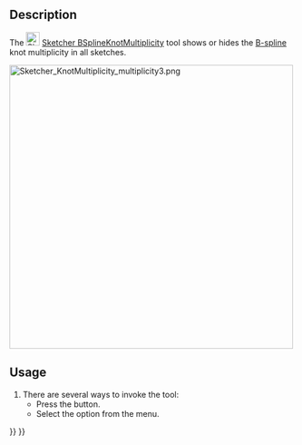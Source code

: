 <languages/>

{{Docnav
|[[Sketcher_BSplineComb|Toggle B-Spline Curvature Comb]]
|[[Sketcher_BSplinePoleWeight|Toggle B-Spline Control Point Weight]]
|[[Sketcher_Workbench|Sketcher]]
|IconL=Sketcher_BSplineComb.svg
|IconR=Sketcher_BSplinePoleWeight.svg
|IconC=Workbench_Sketcher.svg
}}

{{GuiCommand
|Name=Sketcher BSplineKnotMultiplicity
|MenuLocation=Sketch → Visual Helpers → Toggle B-Spline Information Layer → Toggle B-Spline Knot Multiplicity
|Workbenches=[[Sketcher_Workbench|Sketcher]]
|Version=0.17
|SeeAlso=[[Sketcher_CreateBSpline|Sketcher CreateBSpline]]
}}

==Description==

The [[Image:Sketcher_BSplineKnotMultiplicity.svg|24px]] [[Sketcher_BSplineKnotMultiplicity|Sketcher BSplineKnotMultiplicity]] tool shows or hides the [[B-Splines|B-spline]] knot multiplicity in all sketches.

[[File:Sketcher_KnotMultiplicity_multiplicity3.png|500px]]
{{Caption|The numbers (1), (3) and (4) (green, in round brackets) refer to the [[Sketcher_BSplineIncreaseKnotMultiplicity|multiplicity]] of the knot points.}}

==Usage==

# There are several ways to invoke the tool:
#* Press the {{Button|[[Image:Sketcher_BSplineKnotMultiplicity.svg|16px]] [[Sketcher_BSplineKnotMultiplicity|Toggle B-Spline Knot Multiplicity]]}} button.
#* Select the {{MenuCommand|Sketch → Visual Helpers → Toggle B-Spline Information Layer → [[Image:Sketcher_BSplineKnotMultiplicity.svg|16px]] Toggle B-Spline Knot Multiplicity}} option from the menu.


{{Docnav
|[[Sketcher_BSplineComb|Toggle B-Spline Curvature Comb]]
|[[Sketcher_BSplinePoleWeight|Toggle B-Spline Control Point Weight]]
|[[Sketcher_Workbench|Sketcher]]
|IconL=Sketcher_BSplineComb.svg
|IconR=Sketcher_BSplinePoleWeight.svg
|IconC=Workbench_Sketcher.svg
}}

{{Sketcher_Tools_navi{{#translation:}}}}
{{Userdocnavi{{#translation:}}}}